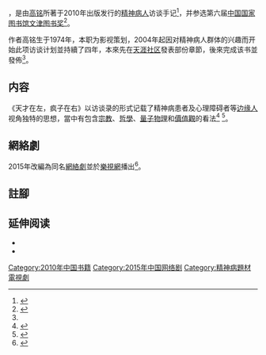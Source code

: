 {{NoteTA
|T=zh-cn:天才在左，疯子在右; zh-hk:瘋子的世界;
|1=zh-cn:天才在左，疯子在右; zh-hk:瘋子的世界;
}}

{{作品地区用词|cn=天才在左，疯子在右|hk=瘋子的世界}}，是由[[高铭|高铭]]所著于2010年出版发行的[[精神病人|精神病人]]访谈手记<ref name="ifeng">{{cite web    |url = http://phtv.ifeng.com/program/ymxtx/detail_2013_09/14/29614328_0.shtml    |title = 高铭《天才在左，疯子在右》：与精神病人单独聊天三次被打    |publisher = 凤凰网    |access-date = 2014-11-28    |archive-date = 2019-01-28    |archive-url = https://web.archive.org/web/20190128191125/http://phtv.ifeng.com/program/ymxtx/detail_2013_09/14/29614328_0.shtml    |dead-url = no    }}</ref>，并参选第六届[[中国国家图书馆|中国国家图书馆]][[文津图书奖|文津图书奖]]<ref>{{cite web     |url =http://wenjin.nlc.gov.cn/2010/jj.jsp?bookid=2000144_51&flagtime=2010-09-14%2012:16:44     |title =文津图书奖     |deadurl =yes     |archiveurl =https://web.archive.org/web/20130321043707/http://wenjin.nlc.gov.cn/2010/jj.jsp?bookid=2000144_51&flagtime=2010-09-14%2012:16:44     |archivedate =2013-03-21     |access-date =2014-11-28     }}</ref>。

作者高铭生于1974年，本职为影视策划，2004年起因对精神病人群体的兴趣而开始此项访谈计划並持續了四年，本來先在[[天涯社区|天涯社区]]發表部份章節，後來完成该书並發佈<ref name="ifeng"/>。

==内容==
《天才在左，疯子在右》以访谈录的形式记载了精神病患者及心理障碍者等[[边缘人|边缘人]]视角独特的思想，當中有包含[[宗教|宗教]]、[[哲學|哲學]]、[[量子物理|量子物理]]和[[價值觀|價值觀]]的看法<ref>{{cite web     |url =http://www.xinqing.sjtu.edu.cn/index.php?option=com_content&view=article&id=439:2013-04-19-01-10-57&catid=64&Itemid=306     |title =上海交通大学心理咨询中心书籍推荐     |deadurl =yes     |archiveurl =https://web.archive.org/web/20141204175443/http://www.xinqing.sjtu.edu.cn/index.php?option=com_content&view=article&id=439:2013-04-19-01-10-57&catid=64&Itemid=306     |archivedate =2014-12-04     |access-date =2014-11-28     }}</ref>
<ref>{{cite web|url = http://book.people.com.cn/n/2013/1223/c69401-23915454.html|title = 高圆圆推荐《天才在左，疯子在右》：一本精神病人访谈手记|publisher = 人民网|access-date = 2014-11-28|archive-date = 2020-02-15|archive-url = https://web.archive.org/web/20200215134159/http://book.people.com.cn/n/2013/1223/c69401-23915454.html|dead-url = no}}</ref>。

==網絡劇==
2015年改編為同名[[網絡劇|網絡劇]]並於[[樂視網|樂視網]]播出<ref>{{cite web|url=http://bgl.shenchuang.com/wlj/20150421/173974.shtml|title=“乐视香港”试水网剧第一弹 港式班底打造《天才在左，疯子在右》|publisher=深窗综合|access-date=2015-10-29|archive-url=https://web.archive.org/web/20161114170939/http://bgl.shenchuang.com/wlj/20150421/173974.shtml|archive-date=2016-11-14|dead-url=yes}}</ref>。

==註腳==
{{reflist|2}}

==延伸阅读==
*{{Cite book|author=高铭|title = 天才在左 疯子在右|url=https://archive.org/details/tiancaizaizuofen0000gaom_m9s4|location = 武汉市 |publisher = [[武汉大学出版社|武汉大学出版社]]|date=2010-02 | pages =|ISBN =978-7307075429|language=zh-hans }}
*{{Cite book|author=高銘|title = 天才在左 瘋子在右|location = 臺北市 |publisher = [[時報文化|時報文化]]|date=2017-11 | pages =|ISBN =978-9571371160|language=zh-hant }}

[[Category:2010年中国书籍|Category:2010年中国书籍]]
[[Category:2015年中国网络剧|Category:2015年中国网络剧]]
[[Category:精神病題材電視劇|Category:精神病題材電視劇]]
